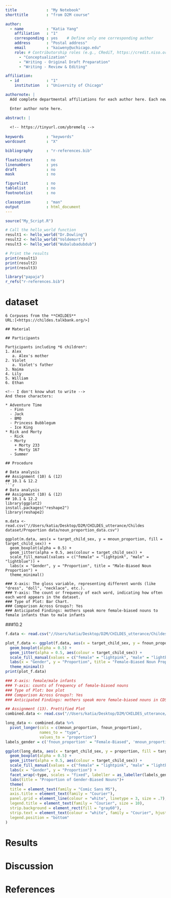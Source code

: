 ```yaml
---
title             : "My Notebook"
shorttitle        : "from D2M course"

author: 
  - name          : "Katia Yang"
    affiliation   : "1"
    corresponding : yes    # Define only one corresponding author
    address       : "Postal address"
    email         : "kaiweny@uchicago.edu"
    role: # Contributorship roles (e.g., CRediT, https://credit.niso.org/)
      - "Conceptualization"
      - "Writing - Original Draft Preparation"
      - "Writing - Review & Editing"

affiliation:
  - id            : "1"
    institution   : "University of Chicago"

authornote: |
  Add complete departmental affiliations for each author here. Each new line herein must be indented, like this line.

  Enter author note here.

abstract: |
  
  <!-- https://tinyurl.com/ybremelq -->
  
keywords          : "keywords"
wordcount         : "X"

bibliography      : "r-references.bib"

floatsintext      : no
linenumbers       : yes
draft             : no
mask              : no

figurelist        : no
tablelist         : no
footnotelist      : no

classoption       : "man"
output            : html_document
---
```


```r
source("My_Script.R")
```

<!-- Assignment 5 -->

```r
# Call the hello_world function
result1 <- hello_world("Dr.Dowling")
result2 <- hello_world("Voldemort")
result3 <- hello_world("Wubalubadubdub")

# Print the results
print(result1)
print(result2)
print(result3)
```

```r
library("papaja")
r_refs("r-references.bib")
```


# dataset

```
6 Corpuses from the **CHILDES** 
URL:[<https://childes.talkbank.org/>]

## Material

## Participants

Participants including *6 children*:   
1. Alex  
   a. Alex's mother
2. Violet  
   a. Violet's father
3. Naima  
4. Lily  
5. William  
6. Ethan  

<!-- I don't know what to write --> 
And these characters: 

* Adventure Time
  - Finn
  - Jack
  - BMO
  - Princess Bubblegum
  - Ice King
* Rick and Morty
  - Rick
  - Morty
    + Morty 233
    + Morty 167
  - Summer

## Procedure

# Data analysis
## Assignment (10) & (12)
## 10.1 & 12.2
```r
# Data analysis
## Assignment (10) & (12)
## 10.1 & 12.2
library(ggplot2)
install.packages("reshape2")
library(reshape2)

m.data <- read.csv("//Users/katia/Desktop/D2M/CHILDES_utterance/Childes dataset/Proportion data/noun_proportion_data.csv")

ggplot(m.data, aes(x = target_child_sex, y = mnoun_proportion, fill = target_child_sex)) +
  geom_boxplot(alpha = 0.5) +
  geom_jitter(alpha = 0.5, aes(colour = target_child_sex)) +
  scale_fill_manual(values = c("female" = "lightpink", "male" = "lightblue")) +
  labs(x = "Gender", y = "Proportion", title = "Male-Biased Noun Proportion") +
  theme_minimal()

### X-axis: The gloss variable, representing different words (like "dress", "doll", "necklace", etc.).
### Y-axis: The count or frequency of each word, indicating how often each word appears in the dataset.
### Type of Plot: Bar Chart. 
### Comparison Across Groups?: Yes
### Anticipated Findings: mothers speak more female-biased nouns to female infants than to male infants
```
###10.2
```r

f.data <- read.csv("//Users/katia/Desktop/D2M/CHILDES_utterance/Childes dataset/Proportion data/noun_proportion_data.csv")

plot_f.data <- ggplot(f.data, aes(x = target_child_sex, y = fnoun_proportion, fill = target_child_sex)) +
  geom_boxplot(alpha = 0.5) +
  geom_jitter(alpha = 0.5, aes(colour = target_child_sex)) +
  scale_fill_manual(values = c("female" = "lightpink", "male" = "lightblue")) +
  labs(x = "Gender", y = "Proportion", title = "Female-Biased Noun Proportion") +
  theme_minimal()
print(plot_f.data)

### X-axis: female/male infants
### Y-axis: counts of frequency of female-biased nouns
### Type of Plot: box plot
### Comparison Across Groups?: Yes
### Anticipated Findings: mothers speak more female-biased nouns in CDS to female infants than to male infants

```

```r
## Assignment (13). Prettified Plot
combined.data <- read.csv("//Users/katia/Desktop/D2M/CHILDES_utterance/Childes dataset/Proportion data/noun_proportion_data.csv")

long_data <- combined.data %>%
  pivot_longer(cols = c(mnoun_proportion, fnoun_proportion),
               names_to = "type",
               values_to = "proportion")
labels_gender = c('fnoun_proportion' = "Female-Biased", 'mnoun_proportion' = "Male-Biased")

ggplot(long_data, aes(x = target_child_sex, y = proportion, fill = target_child_sex)) +
  geom_boxplot(alpha = 0.5) +
  geom_jitter(alpha = 0.5, aes(colour = target_child_sex)) +
  scale_fill_manual(values = c("female" = "lightpink", "male" = "lightblue")) +
  labs(x = "Gender", y = "Proportion") +
  facet_wrap(~type, scales = "fixed", labeller = as_labeller(labels_gender)) +
  labs(title = "Proportion of Gender-Biased Nouns")+
  theme(
  title = element_text(family = "Comic Sans MS"),
  axis.title = element_text(family = "Courier"),
  panel.grid = element_line(colour = "white", linetype = 3, size = .7),
  legend.title = element_text(family = "Courier", size = 10),
  strip.background = element_rect(fill = "gray60"),
  strip.text = element_text(colour = "white", family = "Courier", hjust = 0),
  legend.position = "bottom"
)
```

# Results

# Discussion

\newpage

# References

::: {#refs custom-style="Bibliography"}
:::
